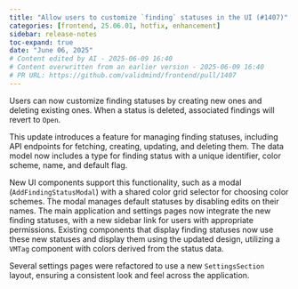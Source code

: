 ```yaml
---
title: "Allow users to customize `finding` statuses in the UI (#1407)"
categories: [frontend, 25.06.01, hotfix, enhancement]
sidebar: release-notes
toc-expand: true
date: "June 06, 2025"
# Content edited by AI - 2025-06-09 16:40
# Content overwritten from an earlier version - 2025-06-09 16:40
# PR URL: https://github.com/validmind/frontend/pull/1407
---
```


Users can now customize finding statuses by creating new ones and deleting existing ones. When a status is deleted, associated findings will revert to `Open`.

This update introduces a feature for managing finding statuses, including API endpoints for fetching, creating, updating, and deleting them. The data model now includes a type for finding status with a unique identifier, color scheme, name, and default flag.

New UI components support this functionality, such as a modal (`AddFindingStatusModal`) with a shared color grid selector for choosing color schemes. The modal manages default statuses by disabling edits on their names. The main application and settings pages now integrate the new finding statuses, with a new sidebar link for users with appropriate permissions. Existing components that display finding statuses now use these new statuses and display them using the updated design, utilizing a `VMTag` component with colors derived from the status data.

Several settings pages were refactored to use a new `SettingsSection` layout, ensuring a consistent look and feel across the application.

<!--- VALIDATION SUMMARY
Content Type: title
Validation Status: CHECK
Attempts: 7
Last Validation: 2025-06-09 16:39:23
Result: Both the original and edited content convey the same idea, but the edited version is more concise and direct. Here are some points to consider:

1. **Clarity and Brevity**: The edited content is shorter and gets straight to the point, which is often preferable in technical or instructional contexts....
Reedit Available: Yes
Reedit Message: Both the original and edited content convey the same idea, but the edited version is more concise and direct. Here are some points to consider:

1. **Clarity and Brevity**: The edited content is short...
--->
